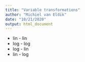 ```yaml
---
title: "Variable transformations"
author: "Michiel van Eldik"
date: "10/21/2020"
output: html_document
---
```


* lin - lin
* log - log
* log - lin
* lin - log